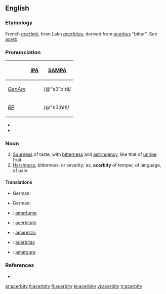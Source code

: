 ==English==

===Etymology===
French ''[[acerbité]]'', from Latin ''[[acerbitas]]'', derived from ''[[acerbus]]'' "bitter". See [[acerb]].

===Pronunciation===

{| border=1 cellpadding=5
! !! [[w:IPA|IPA]] !! [[w:SAMPA|SAMPA]]
|-
! ''[[GenAm]]''
| {{IPAchar|/əˈsɝbɪdi/}} || /@"s3`bIdi/
|-
! ''[[RP]]''
| {{IPAchar|/əˈsɜːbɪti/}} || /@"s3:bIti/
|}

*{{audio|en-uk-acerbity.ogg|Audio (UK)}}
*{{audio|en-us-acerbity.ogg|Audio (US)}}

===Noun===
{{en-noun|acerbities}}

# [[sourness|Sourness]] of taste, with [[bitterness]] and [[astringency]], like that of [[unripe]] fruit.
# [[harshness|Harshness]], bitterness, or severity; as, '''acerbity''' of temper, of language, of pain

====Translations====
{{trans-top|sourness}}
* German: {{t+|de|Sauerkeit|f}}
{{trans-mid}}
{{trans-bottom}}

{{trans-top|harshness}}
* German: {{t+|de|Bitterkeit|f}}
{{trans-mid}}
{{trans-bottom}}

{{checktrans-top}}
*{{ttbc|French}}: [[amertume]] {{f}}
*{{ttbc|Interlingua}}: [[acerbitate]]
{{checktrans-mid}}
*{{ttbc|Italian}}: [[amarezza]] {{f}}
*{{ttbc|Latin}}: [[acerbitas]] {{f}}
*{{ttbc|Spanish}}: [[amargura]] {{f}}
{{checktrans-bottom}}

===References===
*{{R:Webster 1913}} 

[[ar:acerbity]]
[[it:acerbity]]
[[fi:acerbity]]
[[te:acerbity]]
[[vi:acerbity]]
[[tr:acerbity]]
